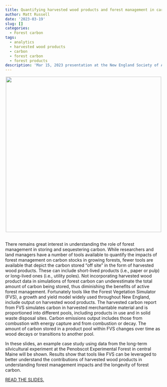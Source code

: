 ```yaml
---
title: Quantifying harvested wood products and forest management in carbon analyses
author: Matt Russell
date: '2023-03-19'
slug: []
categories:
  - Forest carbon
tags:
  - analytics
  - harvested wood products
  - carbon
  - forest carbon
  - forest products
description: 'Mar 15, 2023 presentation at the New England Society of American Foresters meeting'
---
```


<center>

![](hwp_pres.png){width=500px}
</center>

##

There remains great interest in understanding the role of forest management in storing and sequestering carbon. While researchers and land managers have a number of tools available to quantify the impacts of forest management on carbon stocks in growing forests, fewer tools are available that depict the carbon stored “off site” in the form of harvested wood products. These can include short-lived products (i.e., paper or pulp) or long-lived ones (i.e., utility poles). Not incorporating harvested wood product data in simulations of forest carbon can underestimate the total amount of carbon being stored, thus diminishing the benefits of active forest management. Fortunately tools like the Forest Vegetation Simulator (FVS), a growth and yield model widely used throughout New England, include output on harvested wood products. The harvested carbon report from FVS simulates carbon in harvested merchantable material and is proportioned into different pools, including products in use and in solid waste disposal sites. Carbon emissions output includes those from combustion with energy capture and from combustion or decay. The amount of carbon stored in a product pool within FVS changes over time as wood decays or transitions to another pool. 

In these slides, an example case study using data from the long-term silvicultural experiment at the Penobscot Experimental Forest in central Maine will be shown. Results show that tools like FVS can be leveraged to better understand the contributions of harvested wood products in understanding forest management impacts and the longevity of forest carbon.

[READ THE SLIDES.](https://docs.google.com/presentation/d/1H-P-Neq7j9vxPlzCQxnWsCz6C8arxPuQQSlPnAO5BG8/edit?usp=sharing)
